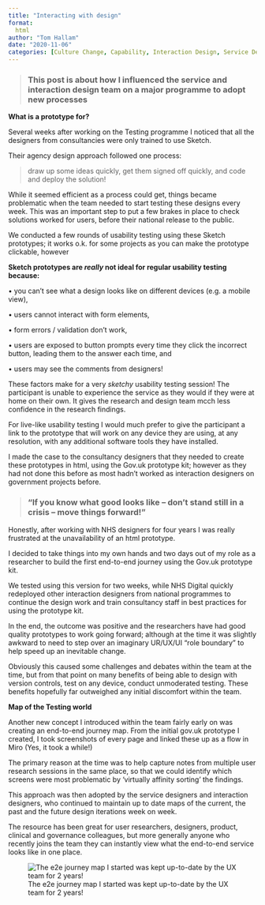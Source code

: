 ```yaml
---
title: "Interacting with design"
format:
  html
author: "Tom Hallam"
date: "2020-11-06"
categories: [Culture Change, Capability, Interaction Design, Service Deisgn, Usability, Leadership]
---
```


> ### This post is about how I influenced the service and interaction design team on a major programme to adopt new processes



**What is a prototype for?**

Several weeks after working on the Testing programme I noticed that all the designers from consultancies were only trained to use Sketch.

Their agency design approach followed one process:

> draw up some ideas quickly, get them signed off quickly, and code and deploy the solution!

While it seemed efficient as a process could get, things became problematic when the team needed to start testing these designs every week. This was an important step to put a few brakes in place to check solutions worked for users, before their national release to the public.

We conducted a few rounds of usability testing using these Sketch prototypes; it works o.k. for some projects as you can make the prototype clickable, however

**Sketch prototypes are *really* not ideal for regular usability testing because:**

•	you can’t see what a design looks like on different devices (e.g. a mobile view),

•	users cannot interact with form elements,

•	form errors / validation don’t work,

•	users are exposed to button prompts every time they click the incorrect button, leading them to the answer each time, and

•	users may see the comments from designers!


These factors make for a very *sketchy* usability testing session! The participant is unable to experience the service as they would if they were at home on their own. It gives the research and design team mcch less confidence in the research findings.

For live-like usability testing I would much prefer to give the participant a link to the prototype that will work on any device they are using, at any resolution, with any additional software tools they have installed.

I made the case to the consultancy designers that they needed to create these prototypes in html, using the Gov.uk prototype kit; however as they had not done this before as most hadn’t worked as interaction designers on government projects before.


> ### "If you know what good looks like – don’t stand still in a crisis – move things forward!"

Honestly, after working with NHS designers for four years I was really frustrated at the unavailability of an html prototype. 

I decided to take things into my own hands and two days out of my role as a researcher to build the first end-to-end journey using the Gov.uk prototype kit. 

We tested using this version for two weeks, while NHS Digital quickly redeployed other interaction designers from national programmes to continue the design work and train consultancy staff in best practices for using the prototype kit.

In the end, the outcome was positive and the researchers have had good quality prototypes to work going forward; although at the time it was slightly awkward to need to step over an imaginary UR/UX/UI “role boundary” to help speed up an inevitable change.

Obviously this caused some challenges and debates within the team at the time, but from that point on many benefits of being able to design with version controls, test on any device, conduct unmoderated testing. These benefits hopefully far outweighed any initial discomfort within the team.


**Map of the Testing world**

Another new concept I introduced within the team fairly early on was creating an end-to-end journey map. From the initial gov.uk prototype I created, I took screenshots of every page and linked these up as a flow in Miro (Yes, it took a while!)

The primary reason at the time was to help capture notes from multiple user research sessions in the same place, so that we could identify which screens were most problematic by ‘virtually affinity sorting’ the findings.

This approach was then adopted by the service designers and interaction designers, who continued to maintain up to date maps of the current, the past and the future design iterations week on week.

The resource has been great for user researchers, designers, product, clinical and governance colleagues, but more generally anyone who recently joins the team they can instantly view what the end-to-end service looks like in one place.

![The e2e journey map I started was kept up-to-date by the UX team for 2 years!](e2e-journeys-map.png)

